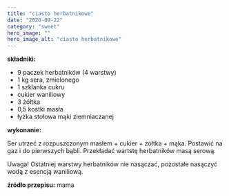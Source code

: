 ```yaml
---
title: "ciasto herbatnikowe"
date: "2020-09-22"
category: "sweet"
hero_image: ""
hero_image_alt: "ciasto herbatnikowe"
---
```


<!--more ... -->

<strong>składniki:</strong>
<ul>
  <li>9 paczek herbatników (4 warstwy)</li>
  <li>1 kg sera, zmielonego</li>
  <li>1 szklanka cukru</li>
  <li>cukier waniliowy</li>
  <li>3 żółtka</li>
  <li>0,5 kostki masła</li>
  <li>łyżka stołowa mąki ziemniaczanej</li>
</ul>
<strong>wykonanie:</strong>

Ser utrzeć z rozpuszczonym masłem + cukier + żółtka + mąka. Postawić na gaz i do pierwszych bąbli. Przekładać wartstę herbatników masą serową.

Uwaga! Ostatniej warstwy herbatników nie nasączać, pozostałe nasączyć wodą z esencją waniliową.

<strong>źródło przepisu:</strong> mama

